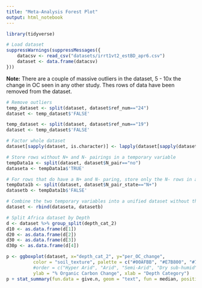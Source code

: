 ```yaml
---
title: "Meta-Analysis Forest Plot"
output: html_notebook
---
```


```r
library(tidyverse)
```

```r
# Load dataset
suppressWarnings(suppressMessages({
    datacsv <- read_csv("datasets/irrt1vt2_estBD_apr6.csv")
    dataset <- data.frame(datacsv)
}))
```

<b>Note:</b> There are a couple of massive outliers in the dataset, 5 - 10x the change in OC seen in any other study.  Thes rows of data have been removed from the dataset.

```r
# Remove outliers
temp_dataset <- split(dataset, dataset$ref_num=="24")
dataset <- temp_dataset$'FALSE'

temp_dataset <- split(dataset, dataset$ref_num=="19")
dataset <- temp_dataset$'FALSE'
```

```r
# Factor whole dataset
dataset[sapply(dataset, is.character)] <- lapply(dataset[sapply(dataset, is.character)], as.factor)

# Store rows without N+ and N- pairings in a temporary variable
tempData1a <- split(dataset, dataset$N_pair=="no")
dataseta <- tempData1a$'TRUE'

# For rows that do have a N+ and N- paring, store only the N- rows in a temporary variable
tempData1b <- split(dataset, dataset$N_pair_state=="N+")
datasetb <- tempData1b$'FALSE'

# Combine the two temporary variables into a unified dataset without the N+ treatments where such pairings exist in the dataset
dataset <- rbind(dataseta, datasetb)

# Split Africa dataset by Depth
d <- dataset %>% group_split(depth_cat_2)
d10 <- as.data.frame(d[1])
d20 <- as.data.frame(d[2])
d30 <- as.data.frame(d[3])
d30p <- as.data.frame(d[4])
```

```r
p <- ggboxplot(dataset, x="depth_cat_2", y="per_OC_change", 
          color = "soil_texture", palette = c("#00AFBB", "#E7B800", "#71f442", "#fc79e6"),
          #order = c("Hyper Arid", "Arid", "Semi-Arid", "Dry sub-humid", "Humid"),
          ylab = "% Organic Carbon Change", xlab = "Depth Category")
p + stat_summary(fun.data = give.n, geom = "text", fun = median, position = position_nudge(y = 0.5)) + theme(axis.text.x = element_text(angle = 60, hjust = 1))
```